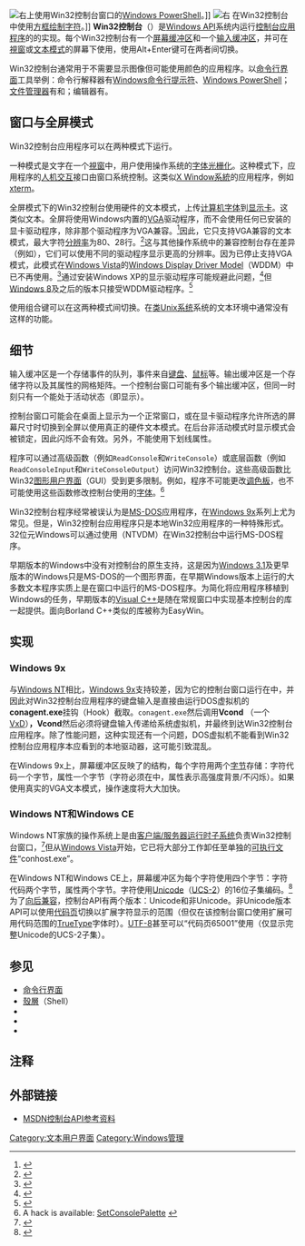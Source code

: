 {{NoteTA
|G1=IT
|G2=Windows
}}
[[File:Windows_PowerShell_1.0_PD.png|右]]上使用Win32控制台窗口的[[Windows_PowerShell|Windows PowerShell]]。]]
[[File:GNU_Midnight_Commander_4.1.36_Windows_Vista.png|右]] {{tsl|en|Midnight Commander}}在Win32控制台中使用[[方框绘制字符|方框绘制字符]]。]]
'''Win32控制台'''（{{lang-en|'''Win32 console'''}}）是[[Windows_API|Windows API]]系统内运行[[控制台应用程序|控制台应用程序]]的{{tsl|en|Text user interface|文本用户界面}}的实现。每个Win32控制台有一个[[屏幕缓冲区|屏幕缓冲区]]和一个[[緩衝器|输入缓冲区]]，并可在[[視窗|視窗]]或[[文本模式|文本模式]]的屏幕下使用，使用Alt+Enter键可在两者间切换。

Win32控制台通常用于不需要显示图像但可能使用颜色的应用程序。以[[命令行界面|命令行界面]]工具举例：命令行解释器有[[命令提示字元|Windows命令行提示符]]、[[Windows_PowerShell|Windows PowerShell]]；[[檔案管理器|文件管理器]]有{{tsl|en|Far Manager}}和{{tsl|en|Midnight Commander}}；编辑器有{{tsl|en|MS-DOS Editor|MS-DOS编辑器}}。

== 窗口与全屏模式 ==
Win32控制台应用程序可以在两种模式下运行。

一种模式是文字在一个[[視窗|視窗]]中，用户使用操作系统的[[字体光栅化|字体光栅化]]。这种模式下，应用程序的[[人机交互|人机交互]]接口由窗口系统控制。这类似[[X_Window系統|X Window系統]]的应用程序，例如[[xterm|xterm]]。

全屏模式下的Win32控制台使用硬件的文本模式，上传[[计算机字体|计算机字体]]到[[显示卡|显示卡]]。这类似文本{{tsl|en|System console|系统控制台}}。全屏将使用Windows内置的[[视频图形阵列|VGA]]驱动程序，而不会使用任何已安装的显卡驱动程序，除非那个驱动程序为VGA兼容。<ref name="MSDN SVGA">{{cite|url=http://msdn.microsoft.com/en-us/library/windows/hardware/ff570169(v=vs.85).aspx|accessdate=2012-11-14|title=VGA-Compatible Video Miniport Drivers|date=2012-10-16|archive-date=2016-03-15|archive-url=https://web.archive.org/web/20160315033955/https://msdn.microsoft.com/en-us/library/windows/hardware/ff570169(v=vs.85).aspx}}</ref>因此，它只支持VGA兼容的文本模式，最大字符[[显示分辨率列表|分辨率]]为80{{tsl|en|Characters per line|每行字符数|列}}、28行。<ref name="VGA Fundamentals">{{cite|chapter=VGA Fundamentals, Part II: DOS Graphics|title=The PC Graphics Handbook (for C++ Programmers)|author=Julio Sanchez|author2=Maria P. Canton|year=2003|type=Book|page=125|isbn=0849316782|publisher=CRC Press}}</ref>这与其他操作系统中的兼容控制台存在差异（例如{{tsl|en|Linux console|Linux控制台}}），它们可以使用不同的驱动程序显示更高的分辨率。因为已停止支持VGA模式，此模式在[[Windows_Vista|Windows Vista]]的[[Windows_Display_Driver_Model|Windows Display Driver Model]]（WDDM）中已不再使用。<ref name="fullscreen-deprecated">{{cite web|url=http://support.microsoft.com/kb/926657|title=Some 16-bit DOS-based Programs and the Command Prompt will not run in full-screen mode in Windows Vista and in Windows 7|date=2011-09-23|work=Support|publisher=Microsoft|access-date=2017-01-14|archive-date=2021-04-02|archive-url=https://web.archive.org/web/20210402131948/https://support.microsoft.com/en-us/topic/some-16-bit-dos-based-programs-and-the-command-prompt-will-not-run-in-full-screen-mode-in-windows-vista-and-in-windows-7-255d6c86-7c40-6034-8c7e-c4d1c6d471d1}}</ref>通过安装Windows XP的显示驱动程序可能规避此问题，<ref name="fullscreen-deprecated">{{cite web|url=http://support.microsoft.com/kb/926657|title=Some 16-bit DOS-based Programs and the Command Prompt will not run in full-screen mode in Windows Vista and in Windows 7|date=2011-09-23|work=Support|publisher=Microsoft}}</ref>但[[Windows_8|Windows 8]]及之后的版本只接受WDDM驱动程序。<ref>{{cite web|url=http://msdn.microsoft.com/en-us/library/windows/hardware/ff569512.aspx|title=Roadmap for Developing Drivers for the Windows 2000 Display Driver Model (XDDM)|accessdate=16 December 2013|date=16 November 2013|work=Windows Dev Center - Hardware|publisher=[[Microsoft|Microsoft]]|quote=XDDM and VGA drivers will not compile on Windows 8 and later versions|archive-date=2016-03-04|archive-url=https://web.archive.org/web/20160304065505/https://msdn.microsoft.com/en-us/library/windows/hardware/ff569512.aspx}}</ref>

使用{{键盘按钮|Alt|Enter}}组合键可以在这两种模式间切换。在[[类Unix系统|类Unix系统]]系统的文本环境中通常没有这样的功能。

== 细节 ==
输入缓冲区是一个存储事件的队列，事件来自[[键盘|键盘]]、[[鼠标|鼠标]]等。输出缓冲区是一个存储字符以及其属性的网格矩阵。一个控制台窗口可能有多个输出缓冲区，但同一时刻只有一个能处于活动状态（即显示）。

控制台窗口可能会在桌面上显示为一个正常窗口，或在显卡驱动程序允许所选的屏幕尺寸时切换到全屏以使用真正的硬件文本模式。在后台非活动模式时显示模式会被锁定，因此闪烁不会有效。另外，不能使用下划线属性。

程序可以通过高级函数（例如<code>ReadConsole</code>和<code>WriteConsole</code>）或底层函数（例如<code>ReadConsoleInput</code>和<code>WriteConsoleOutput</code>）访问Win32控制台。这些高级函数比Win32[[图形用户界面|图形用户界面]]（GUI）受到更多限制。例如，程序不可能更改[[调色板|调色板]]，也不可能使用这些函数修改控制台使用的[[字型|字体]]。<ref>A hack is available: [http://www.catch22.net/sites/default/source/files/setconsoleinfo.c SetConsolePalette] {{Wayback|url=http://www.catch22.net/sites/default/source/files/setconsoleinfo.c |date=20161007104120 }}</ref>

Win32控制台程序经常被误认为是[[MS-DOS|MS-DOS]]应用程序，在[[Windows_9x|Windows 9x]]系列上尤为常见。但是，Win32控制台应用程序只是本地Win32应用程序的一种特殊形式。32位元Windows可以通过使用{{tsl|en|Virtual DOS machine|DOS虚拟机|NT DOS虚拟机}}（NTVDM）在Win32控制台中运行MS-DOS程序。

早期版本的Windows中没有对控制台的原生支持，这是因为[[Windows_3.1|Windows 3.1]]及更早版本的Windows只是MS-DOS的一个图形界面，在早期Windows版本上运行的大多数文本程序实质上是在窗口中运行的MS-DOS程序。为简化将应用程序移植到Windows的任务，早期版本的[[Microsoft_Visual_C++|Visual C++]]是随在常规窗口中实现基本控制台的库{{tsl|en|QuickWin}}一起提供。面向Borland C++类似的库被称为EasyWin。

== 实现 ==

=== Windows 9x ===
与[[Windows_NT|Windows NT]]相比，[[Windows_9x|Windows 9x]]支持较差，因为它的控制台窗口运行在{{tsl|en|Virtual DOS machine|DOS虚拟机}}中，并因此对Win32控制台应用程序的键盘输入是直接由运行DOS虚拟机的'''conagent.exe'''挂钩（Hook）截取。<code>conagent.exe</code>然后调用'''Vcond''' （一个[[VxD|VxD]]）'''，Vcond'''然后必须将键盘输入传递给系统虚拟机，并最终到达Win32控制台应用程序。除了性能问题，这种实现还有一个问题，DOS虚拟机不能看到Win32控制台应用程序本应看到的本地驱动器，这可能引致混乱。

在Windows 9x上，屏幕缓冲区反映了{{tsl|en|VGA-compatible text mode|VGA文本缓冲区}}的结构，每个字符用两个[[字节|字节]]存储：字符代码一个字节，属性一个字节（字符必须在{{tsl|en|OEMCP|OEM字符集}}中，属性表示高强度背景/不闪烁）。如果使用真实的VGA文本模式，操作速度将大大加快。

=== Windows NT和Windows CE ===
Windows NT家族的操作系统上是由[[客户端/服务器运行时子系统|客户端/服务器运行时子系统]]负责Win32控制台窗口，<ref>{{Cite web |url=http://www.microsoft.com/technet/security/advisory/928604.mspx# |title=Microsoft Security Advisory (930181): Exploit Code Published Affecting Windows Client Server Run-Time Subsystem |access-date=2017-01-14 |archive-url=https://web.archive.org/web/20081213001113/http://www.microsoft.com/technet/security/advisory/928604.mspx |archive-date=2008-12-13 |dead-url=yes }}</ref>但从[[Windows_Vista|Windows Vista]]开始，它已将大部分工作卸任至单独的[[可执行文件|可执行文件]]“conhost.exe”。

在Windows NT和Windows CE上，屏幕缓冲区为每个字符使用四个字节：字符代码两个字节，属性两个字节。字符使用[[Unicode|Unicode]]（[[UTF-16|UCS-2]]）的16位子集编码。<ref>{{cite web|url=http://msdn.microsoft.com/en-us/library/ms682087(VS.85).aspx|title=Console Reference|accessdate=2010-01-01|year=2009|publisher=Microsoft|archive-date=2017-07-04|archive-url=https://web.archive.org/web/20170704005356/https://msdn.microsoft.com/en-us/library/ms682087(VS.85).aspx}}</ref>为了[[向后兼容|向后兼容]]，控制台API有两个版本：Unicode和非Unicode。非Unicode版本API可以使用[[代码页|代码页]]切换以扩展字符显示的范围（但仅在该控制台窗口使用扩展可用代码范围的[[TrueType|TrueType]]字体时）。[[UTF-8|UTF-8]]甚至可以“代码页65001”使用（仅显示完整Unicode的UCS-2子集{{Fact|date=September 2014}}）。

== 参见 ==
* [[命令行界面|命令行界面]]
* [[殼層|殼層]]（Shell）
* {{tsl|en|System console|系统控制台}}
* {{tsl|en|Linux console|Linux控制台}}
* {{tsl|en|Text-based (computing)|基于文本 (计算机)}}

== 注释 ==
{{reflist}}

== 外部链接 ==
* [http://msdn2.microsoft.com/library/ms682087.aspx MSDN控制台API参考资料]

{{Microsoft APIs}}
{{Windows Components}}

[[Category:文本用户界面|Category:文本用户界面]]
[[Category:Windows管理|Category:Windows管理]]